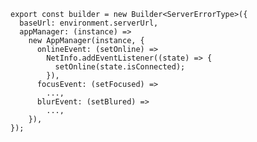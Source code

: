 ```tsx
export const builder = new Builder<ServerErrorType>({
  baseUrl: environment.serverUrl,
  appManager: (instance) =>
    new AppManager(instance, {
      onlineEvent: (setOnline) =>
        NetInfo.addEventListener((state) => {
          setOnline(state.isConnected);
        }),
      focusEvent: (setFocused) =>
        ...,
      blurEvent: (setBlured) =>
        ...,
    }),
});
```
